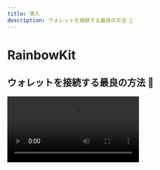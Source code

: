 ```yaml
---
title: 導入
description: ウォレットを接続する最良の方法 🌈
---
```


# RainbowKit

## ウォレットを接続する最良の方法 🌈

<Video src="https://res.cloudinary.com/rainbowme/video/upload/s--aTmEjSrr--/f_auto:video,q_auto/v1/rainbowkit/site-assets/rainbowkit-video-cutdown-edit_gy0q16" />

RainbowKitは、あなたのdappにウォレット接続を簡単に追加できる [React](https://reactjs.org/) ライブラリです。 直感的でレスポンシブでカスタマイズ可能です。 直感的でレスポンシブでカスタマイズ可能です。 直感的でレスポンシブでカスタマイズ可能です。

### 機能

#### ウォレット管理

あなたのdappのための手間いらずのウォレット管理。 ウォレットの接続や切断の処理から、RainbowKitは数々のウォレットをサポートし、接続チェーンを交換し、アドレスをENSに解決し、バランスを表示し、さらには多くのことを行います！

#### カスタマイズ可能

あなたはRainbowKit UIを自分のブランドに合わせて調整することができます。 いくつかの事前に定義されたアクセントカラーやボーダーラディウスの設定から選ぶことができます。 より高度な使用ケースのために、完全にカスタムなテーマを提供し、自分自身のボタンをレンダリングし、特定の機能を省略することができます。 ダークモードが含まれています。

#### 業界標準

より良い相互運用性を実現するために、我々は [viem](https://viem.sh) と [wagmi](https://wagmi.sh/) — スペースで最も一般的に使用されているライブラリに依存しています。

EIP-1193やEIP-6963のようなウォレット標準は、箱から出してすぐにサポートされており、ブラウザウォレットのユーザーが自分のウォレットをあなたのdAppにシームレスに接続することがこれまで以上に簡単になります。

### コミュニティ

私たちは、コミュニティがRainbowKitを採用し、問題を提起し、フィードバックを提供するのを楽しみにしています。 それが機能のリクエスト、バグ報告、またはショーケースのプロジェクトであろうと、ぜひ参加してください！ それが機能のリクエスト、バグ報告、またはショーケースのプロジェクトであろうと、ぜひ参加してください！ それが機能のリクエスト、バグ報告、またはショーケースのプロジェクトであろうと、ぜひ参加してください！

- [issue](https://github.com/rainbow-me/rainbowkit/issues)を提出してください。
- [Twitter]をフォローしてください(https://twitter.com/rainbowdotme)
- あなたの [feedback]をシェアしてください(https://github.com/rainbow-me/rainbowkit/discussions/new?category=feedback)
- [Codesandbox]で試してみてください(https://codesandbox.io/p/sandbox/github/rainbow-me/rainbowkit/tree/main/examples/with-next)
